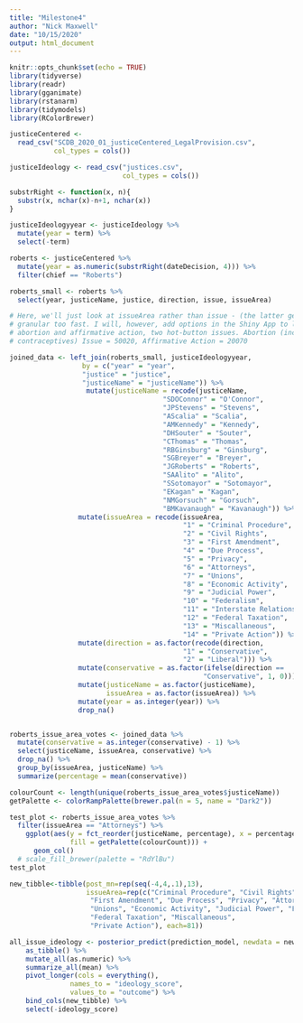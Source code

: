 ```yaml
---
title: "Milestone4"
author: "Nick Maxwell"
date: "10/15/2020"
output: html_document
---
```


```r
knitr::opts_chunk$set(echo = TRUE)
library(tidyverse)
library(readr)
library(gganimate)
library(rstanarm)
library(tidymodels)
library(RColorBrewer)
```

```r
justiceCentered <- 
  read_csv("SCDB_2020_01_justiceCentered_LegalProvision.csv",
           col_types = cols())

justiceIdeology <- read_csv("justices.csv",
                            col_types = cols())

```

```r
substrRight <- function(x, n){
  substr(x, nchar(x)-n+1, nchar(x))
}

justiceIdeologyyear <- justiceIdeology %>% 
  mutate(year = term) %>% 
  select(-term)

roberts <- justiceCentered %>% 
  mutate(year = as.numeric(substrRight(dateDecision, 4))) %>% 
  filter(chief == "Roberts")

roberts_small <- roberts %>% 
  select(year, justiceName, justice, direction, issue, issueArea)

# Here, we'll just look at issueArea rather than issue - (the latter gets too
# granular too fast. I will, however, add options in the Shiny App to look at
# abortion and affirmative action, two hot-button issues. Abortion (including
# contraceptives) Issue = 50020, Affirmative Action = 20070

joined_data <- left_join(roberts_small, justiceIdeologyyear, 
                  by = c("year" = "year", 
                  "justice" = "justice",
                  "justiceName" = "justiceName")) %>% 
                   mutate(justiceName = recode(justiceName, 
                                      "SDOConnor" = "O'Connor",
                                      "JPStevens" = "Stevens",
                                      "AScalia" = "Scalia",
                                      "AMKennedy" = "Kennedy",
                                      "DHSouter" = "Souter",
                                      "CThomas" = "Thomas",
                                      "RBGinsburg" = "Ginsburg",
                                      "SGBreyer" = "Breyer",
                                      "JGRoberts" = "Roberts",
                                      "SAAlito" = "Alito",
                                      "SSotomayor" = "Sotomayor",
                                      "EKagan" = "Kagan",
                                      "NMGorsuch" = "Gorsuch",
                                      "BMKavanaugh" = "Kavanaugh")) %>% 
                 mutate(issueArea = recode(issueArea,
                                           "1" = "Criminal Procedure",
                                           "2" = "Civil Rights",
                                           "3" = "First Amendment",
                                           "4" = "Due Process",
                                           "5" = "Privacy",
                                           "6" = "Attorneys",
                                           "7" = "Unions",
                                           "8" = "Economic Activity",
                                           "9" = "Judicial Power",
                                           "10" = "Federalism",
                                           "11" = "Interstate Relations",
                                           "12" = "Federal Taxation",
                                           "13" = "Miscallaneous",
                                           "14" = "Private Action")) %>% 
                 mutate(direction = as.factor(recode(direction,
                                           "1" = "Conservative",
                                           "2" = "Liberal"))) %>% 
                 mutate(conservative = as.factor(ifelse(direction == 
                                                "Conservative", 1, 0))) %>% 
                 mutate(justiceName = as.factor(justiceName),
                        issueArea = as.factor(issueArea)) %>%
                 mutate(year = as.integer(year)) %>%
                 drop_na()


roberts_issue_area_votes <- joined_data %>% 
  mutate(conservative = as.integer(conservative) - 1) %>% 
  select(justiceName, issueArea, conservative) %>% 
  drop_na() %>% 
  group_by(issueArea, justiceName) %>% 
  summarize(percentage = mean(conservative)) 

colourCount <- length(unique(roberts_issue_area_votes$justiceName))
getPalette <- colorRampPalette(brewer.pal(n = 5, name = "Dark2"))

test_plot <- roberts_issue_area_votes %>% 
  filter(issueArea == "Attorneys") %>% 
    ggplot(aes(y = fct_reorder(justiceName, percentage), x = percentage, 
               fill = getPalette(colourCount))) +
      geom_col() 
  # scale_fill_brewer(palette = "RdYlBu")
test_plot


```

```r
new_tibble<-tibble(post_mn=rep(seq(-4,4,.1),13),
                   issueArea=rep(c("Criminal Procedure", "Civil Rights",
                    "First Amendment", "Due Process", "Privacy", "Attorneys",
                    "Unions", "Economic Activity", "Judicial Power", "Federalism",
                    "Federal Taxation", "Miscallaneous",
                    "Private Action"), each=81))

all_issue_ideology <- posterior_predict(prediction_model, newdata = new_tibble) %>%
    as_tibble() %>%
    mutate_all(as.numeric) %>% 
    summarize_all(mean) %>% 
    pivot_longer(cols = everything(),
               names_to = "ideology_score",
               values_to = "outcome") %>% 
    bind_cols(new_tibble) %>% 
    select(-ideology_score)
```


